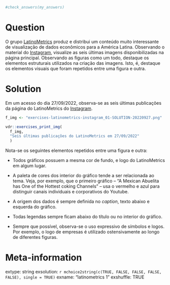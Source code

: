 ```r

#check_answers(my_answers)
```

Question
========

O grupo [LatinoMetrics](https://latinometrics.substack.com/) produz e distribui um conteúdo muito interessante de visualização de dados econômicos para a América Latina. Observando o material do [Instagram](https://www.instagram.com/latinometrics/), visualize as seis últimas imagens disponibilizadas na página principal. Observando as figuras como um todo, destaque os elementos estruturais utilizados na criação das imagens. Isto, é, destaque os elementos visuais que foram repetidos entre uma figura e outra.


Solution
================

Em um acesso do dia 27/09/2022, observa-se as seis últimas publicações da página do LatinoMetrics do [Instagram](https://www.instagram.com/latinometrics/). 


```r
f_img <- "exercises-latinometrics-instagram_01-SOLUTION-20220927.png"

vdr::exercises_print_img(
  f_img,
  "Seis últimas publicações do LatinoMetrics em 27/09/2022"
  )
```

Nota-se os seguintes elementos repetidos entre uma figura e outra:

* Todos gráficos possuem a mesma cor de fundo, e logo do LatinoMetrics em algum lugar.

* A paleta de cores dos interior do gráfico tende a ser relacionada ao tema. Veja, por exemplo, que o primeiro gráfico -- "A Mexican Abuelita has One of the Hottest coking Channels" -- usa o vermelho e azul para distinguir canais individuais e corporativos do Youtube.

* A origem dos dados é sempre definida no _caption_, texto abaixo e esquerda do gráfico.

* Todas legendas sempre ficam abaixo do título ou no interior do gráfico.

* Sempre que possível, observa-se o uso expressivo de símbolos e logos. Por exemplo, o logo de empresas é utilizado ostensivamente ao longo de diferentes figuras.



Meta-information
================
extype: string
exsolution: `r mchoice2string(c(TRUE, FALSE, FALSE, FALSE, FALSE), single = TRUE)`
exname: "latinometrics 1"
exshuffle: TRUE

